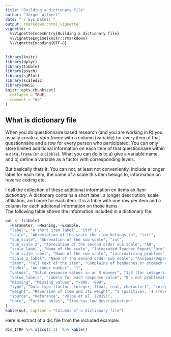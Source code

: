 ```yaml
---
title: "Building a dictionary file"
author: "Jürgen Wilbert"
date: "`r Sys.Date()`"
output: rmarkdown::html_vignette
vignette: >
  %\VignetteIndexEntry{Building a dictionary file}
  %\VignetteEngine{knitr::rmarkdown}
  %\VignetteEncoding{UTF-8}
---
```


```r
library(knitr)
library(dplyr)
library(tibble)
library(psych)
library(sjPlot)
library(scaledic)
library(MASS)
knitr::opts_chunk$set(
  collapse = TRUE,
  comment = "#>"
)
```

## What is dictionary file

When you do questionnaire based research (and you are working in R) you usually create a *data.frame* with a column (variable) for every item of that questionnaire and a row for every person who participated. You can only store limited additional information on each item of that questionnaire within a `data.frame` (or a `tibble`). What you can do is to a) give a variable name, and b) define a variable as a factor with corresponding levels.

But basically thats it. You can not, at least not conveniently, include a longer label for each item, the name of a scale this item belogs to, information on reverse coding etc.

I call the collection of these additional information on items an *item dictionary*. A dictionary contains a short label, a longer description, scale affiliation, and more for each item. It is a table with one row per item and a column for each additonal information on those items.   
The following table shows the information included in a dictionary file: 

```r
out <- tribble(
  ~Parameter, ~Meaning, ~Example,
  "label", "A short item label", "itrf_1",
  "scale", "Abreviation of the scale the item belongs to", "irtf",
  "sub_scale", "Abrevation of the sub scale", "int",
  "sub_scale_2", "Abrevation of the second order sub scale", "AD",
  "scale_label", "Name of the scale", "Integrated Teacher Report Form",
  "sub_scale_label", "Name of the sub scale", "internalizing problems",
  "scale_2_label", "Name of the second order sub scale", "Anxious/Depressed",
  "item", "Full text of the item", "Complains of headaches or stomach aches",
  "index", "An index number", "1",
  "values", "Valid response values in an R manner", "1:5 (for integers 1 to 5) 1,2,3 (for integers 1, 2, 3)",
  "value_labels", "Labels for each response value", "0 = not problematic; 1 = slightly problematic; 2 = problematic; 3 = strongly problematic",
  "missing", "Missing values", "-888, -999",
  "type", "Data type (factor, integer, float, real, character)", "integer",
  "weight", "Reversion of item and its weight", "1 (positive), -1 (reverse), 1.5 (positive, weights 1.5 times)",
  "source", "Reference", "Volpe et al. (2019)",
  "note", "Further notes", "Item has low descrimination"
)
kable(out, caption = "Columns of a dictionary file")

```

Here is extract of a dic file from the included example:

```r
dic_ITRF %>% slice(1:3)  %>% kable()
```
